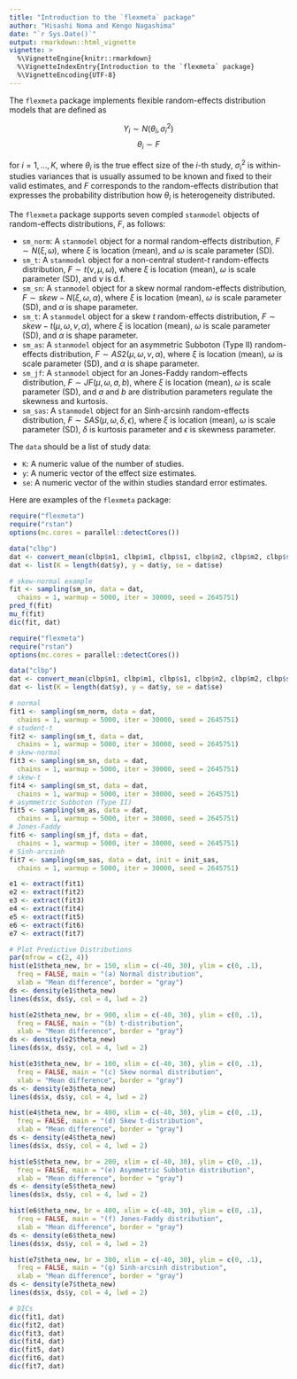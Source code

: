 ```yaml
---
title: "Introduction to the `flexmeta` package"
author: "Hisashi Noma and Kengo Nagashima"
date: "`r Sys.Date()`"
output: rmarkdown::html_vignette
vignette: >
  %\VignetteEngine{knitr::rmarkdown}
  %\VignetteIndexEntry{Introduction to the `flexmeta` package}
  %\VignetteEncoding{UTF-8}
---
```



The `flexmeta` package implements flexible random-effects distribution models that are defined as

$$Y_i \sim N(\theta_i, \sigma_i^2)$$
$$\theta_i \sim F$$

for $i=1,\ldots,K$, where $\theta_i$ is the true effect size of the $i$-th study, $\sigma_i^2$ is within-studies variances that is usually assumed to be known and fixed to their valid estimates, and $F$ corresponds to the random-effects distribution that expresses the probability distribution how $\theta_i$ is heterogeneity distributed.

The `flexmeta` package supports seven compled `stanmodel` objects of random-effects distributions, $F$, as follows:

* `sm_norm`: A `stanmodel` object for a normal random-effects distribution, $F \sim N(\xi, \omega)$, where $\xi$ is location (mean), and $\omega$ is scale parameter (SD).
* `sm_t`: A `stanmodel` object for a non-central student-$t$ random-effects distribution, $F \sim t(\nu, \mu, \omega)$, where $\xi$ is location (mean), $\omega$ is scale parameter (SD), and $\nu$ is d.f.
* `sm_sn`: A `stanmodel` object for a skew normal random-effects distribution, $F \sim skew-N(\xi, \omega, \alpha)$, where $\xi$ is location (mean), $\omega$ is scale parameter (SD), and $\alpha$ is shape parameter.
* `sm_t`: A `stanmodel` object for a skew $t$ random-effects distribution, $F \sim skew-t(\mu, \omega, \nu, \alpha)$, where $\xi$ is location (mean), $\omega$ is scale parameter (SD), and $\alpha$ is shape parameter.
* `sm_as`: A `stanmodel` object for an asymmetric Subboton (Type II) random-effects distribution, $F \sim AS2(\mu, \omega, \nu, \alpha)$, where $\xi$ is location (mean), $\omega$ is scale parameter (SD), and $\alpha$ is shape parameter.
* `sm_jf`: A `stanmodel` object for an Jones-Faddy random-effects distribution, $F \sim JF(\mu, \omega, a, b)$, where $\xi$ is location (mean), $\omega$ is scale parameter (SD), and $a$ and $b$ are distribution parameters regulate the skewness and kurtosis.
* `sm_sas`: A `stanmodel` object for an Sinh-arcsinh random-effects distribution, $F \sim SAS(\mu, \omega, \delta, \epsilon)$, where $\xi$ is location (mean), $\omega$ is scale parameter (SD), $\delta$ is kurtosis parameter and $\epsilon$ is skewness parameter.

The `data` should be a list of study data:

* `K`: A numeric value of the number of studies.
* `y`: A numeric vector of the effect size estimates.
* `se`: A numeric vector of the within studies standard error estimates.

Here are examples of the `flexmeta` package:
```r
require("flexmeta")
require("rstan")
options(mc.cores = parallel::detectCores())

data("clbp")
dat <- convert_mean(clbp$n1, clbp$m1, clbp$s1, clbp$n2, clbp$m2, clbp$s2)
dat <- list(K = length(dat$y), y = dat$y, se = dat$se)

# skew-normal example
fit <- sampling(sm_sn, data = dat,
  chains = 1, warmup = 5000, iter = 30000, seed = 2645751)
pred_f(fit)
mu_f(fit)
dic(fit, dat)
```

```r
require("flexmeta")
require("rstan")
options(mc.cores = parallel::detectCores())

data("clbp")
dat <- convert_mean(clbp$n1, clbp$m1, clbp$s1, clbp$n2, clbp$m2, clbp$s2)
dat <- list(K = length(dat$y), y = dat$y, se = dat$se)

# normal
fit1 <- sampling(sm_norm, data = dat,
  chains = 1, warmup = 5000, iter = 30000, seed = 2645751)
# student-t
fit2 <- sampling(sm_t, data = dat,
  chains = 1, warmup = 5000, iter = 30000, seed = 2645751)
# skew-normal
fit3 <- sampling(sm_sn, data = dat,
  chains = 1, warmup = 5000, iter = 30000, seed = 2645751)
# skew-t
fit4 <- sampling(sm_st, data = dat,
  chains = 1, warmup = 5000, iter = 30000, seed = 2645751)
# asymmetric Subboton (Type II)
fit5 <- sampling(sm_as, data = dat,
  chains = 1, warmup = 5000, iter = 30000, seed = 2645751)
# Jones-Faddy
fit6 <- sampling(sm_jf, data = dat,
  chains = 1, warmup = 5000, iter = 30000, seed = 2645751)
# Sinh-arcsinh
fit7 <- sampling(sm_sas, data = dat, init = init_sas,
  chains = 1, warmup = 5000, iter = 30000, seed = 2645751)

e1 <- extract(fit1)
e2 <- extract(fit2)
e3 <- extract(fit3)
e4 <- extract(fit4)
e5 <- extract(fit5)
e6 <- extract(fit6)
e7 <- extract(fit7)

# Plot Predictive Distributions
par(mfrow = c(2, 4))
hist(e1$theta_new, br = 150, xlim = c(-40, 30), ylim = c(0, .1),
  freq = FALSE, main = "(a) Normal distribution",
  xlab = "Mean difference", border = "gray")
ds <- density(e1$theta_new)
lines(ds$x, ds$y, col = 4, lwd = 2)

hist(e2$theta_new, br = 900, xlim = c(-40, 30), ylim = c(0, .1),
  freq = FALSE, main = "(b) t-distribution",
  xlab = "Mean difference", border = "gray")
ds <- density(e2$theta_new)
lines(ds$x, ds$y, col = 4, lwd = 2)

hist(e3$theta_new, br = 100, xlim = c(-40, 30), ylim = c(0, .1),
  freq = FALSE, main = "(c) Skew normal distribution",
  xlab = "Mean difference", border = "gray")
ds <- density(e3$theta_new)
lines(ds$x, ds$y, col = 4, lwd = 2)

hist(e4$theta_new, br = 400, xlim = c(-40, 30), ylim = c(0, .1),
  freq = FALSE, main = "(d) Skew t-distribution",
  xlab = "Mean difference", border = "gray")
ds <- density(e4$theta_new)
lines(ds$x, ds$y, col = 4, lwd = 2)

hist(e5$theta_new, br = 200, xlim = c(-40, 30), ylim = c(0, .1),
  freq = FALSE, main = "(e) Asymmetric Subbotin distribution",
  xlab = "Mean difference", border = "gray")
ds <- density(e5$theta_new)
lines(ds$x, ds$y, col = 4, lwd = 2)

hist(e6$theta_new, br = 400, xlim = c(-40, 30), ylim = c(0, .1),
  freq = FALSE, main = "(f) Jones-Faddy distribution",
  xlab = "Mean difference", border = "gray")
ds <- density(e6$theta_new)
lines(ds$x, ds$y, col = 4, lwd = 2)

hist(e7$theta_new, br = 300, xlim = c(-40, 30), ylim = c(0, .1),
  freq = FALSE, main = "(g) Sinh-arcsinh distribution",
  xlab = "Mean difference", border = "gray")
ds <- density(e7$theta_new)
lines(ds$x, ds$y, col = 4, lwd = 2)

# DICs
dic(fit1, dat)
dic(fit2, dat)
dic(fit3, dat)
dic(fit4, dat)
dic(fit5, dat)
dic(fit6, dat)
dic(fit7, dat)
```

